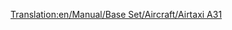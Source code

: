 [[Translation:en/Manual/Base Set/Aircraft/Airtaxi A31]]

{{hu/Manual/Base Set/Aircraft/Repülőgépek|Name=Légitaxi A31
|Image=[[File:en/Manual/Base Set/Aircraft/AirbusA300.png|AirbusA300]]
|Cost=38.964 (77,928)
|Speed=947 km/h (592 MPH)
|Annual=6.187 (12,374)
|Designed=1982
|Lifespan=24
|Capacity=210 utas és 25 csomag levél
|Description=Bevált sugárhajtású repülőgép, inkább a nagyobb repülőtereken használatos.
|Real-life=[http://hu.wikipedia.org/wiki/Airbus_A310 Airbus A310]
}}